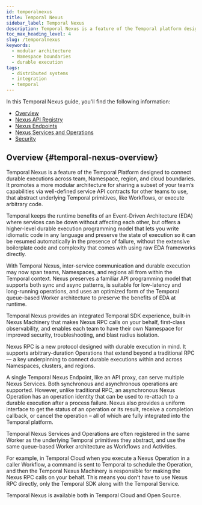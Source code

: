 ```yaml
---
id: temporalnexus
title: Temporal Nexus
sidebar_label: Temporal Nexus
description: Temporal Nexus is a feature of the Temporal platform designed to connect durable executions across team, namespace, region, and cloud boundaries. It promotes a more modular architecture for sharing a subset of your team’s capabilities via well-defined service API contracts for other teams to use, that abstract underlying Temporal primitives, like Workflows, or execute arbitrary code.
toc_max_heading_level: 4
slug: /temporalnexus
keywords:
  - modular architecture
  - Namespace boundaries
  - durable execution
tags:
  - distributed systems
  - integration
  - temporal
---
```


In this Temporal Nexus guide, you'll find the following information:
- [Overview](#temporal-nexus-overview)
- [Nexus API Registry](/temporalnexus/api-registry)
- [Nexus Endpoints](/temporalnexus/endpoints)
- [Nexus Services and Operations](/temporalnexus/services-operations)
- [Security](/temporalnexus/security)

## Overview {#temporal-nexus-overview}
Temporal Nexus is a feature of the Temporal Platform designed to connect durable executions across team, Namespace, region, and cloud boundaries. 
It promotes a more modular architecture for sharing a subset of your team’s capabilities via well-defined service API contracts for other teams to use, that abstract underlying Temporal primitives, like Workflows, or execute arbitrary code.

Temporal keeps the runtime benefits of an Event-Driven Architecture (EDA) where services can be down without affecting each other, but offers a higher-level durable execution programming model that lets you write idiomatic code in any language and preserve the state of execution so it can be resumed automatically in the presence of failure, without the extensive boilerplate code and complexity that comes with using raw EDA frameworks directly.

With Temporal Nexus, inter-service communication and durable execution may now span teams, Namespaces, and regions all from within the Temporal context. Nexus preserves a familiar API programming model that supports both sync and async patterns, is suitable for low-latency and long-running operations, and uses an optimized form of the Temporal queue-based Worker architecture to preserve the benefits of EDA at runtime.

Temporal Nexus provides an integrated Temporal SDK experience, built-in Nexus Machinery that makes Nexus RPC calls on your behalf, first-class observability, and enables each team to have their own Namespace for improved security, troubleshooting, and blast radius isolation.

Nexus RPC is a new protocol designed with durable execution in mind. It supports arbitrary-duration Operations that extend beyond a traditional RPC — a key underpinning to connect durable executions within and across Namespaces, clusters, and regions.

A single Temporal Nexus Endpoint, like an API proxy, can serve multiple Nexus Services. Both synchronous and asynchronous operations are supported. 
However, unlike traditional RPC, an asynchronous Nexus Operation has an operation identity that can be used to re-attach to a durable execution after a process failure. 
Nexus also provides a uniform interface to get the status of an operation or its result, receive a completion callback, or cancel the operation – all of which are fully integrated into the Temporal platform.

Temporal Nexus Services and Operations are often registered in the same Worker as the underlying Temporal primitives they abstract, and use the same queue-based Worker architecture as Workflows and Activities.

For example, in Temporal Cloud when you execute a Nexus Operation in a caller Workflow, a command is sent to Temporal to schedule the Operation, and then the Temporal Nexus Machinery is responsible for making the Nexus RPC calls on your behalf. This means you don’t have to use Nexus RPC directly, only the Temporal SDK along with the Temporal Service.

Temporal Nexus is available both in Temporal Cloud and Open Source. 
